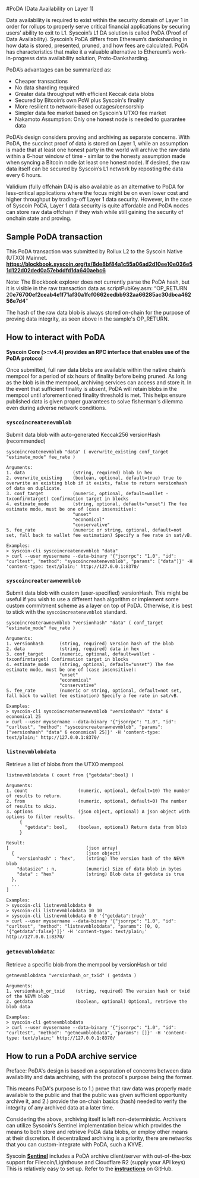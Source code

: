 #PoDA (Data Availability on Layer 1)    

Data availability is required to exist within the security domain of Layer 1 in order for rollups to properly serve critical financial applications by securing users’ ability to exit to L1. Syscoin’s L1 DA solution is called PoDA (Proof of Data Availability). Syscoin’s PoDA differs from Ethereum’s danksharding in how data is stored, presented, pruned, and how fees are calculated. PoDA has characteristics that make it a valuable alternative to Ethereum’s work-in-progress data availability solution, Proto-Danksharding.

PoDA’s advantages can be summarized as:

- Cheaper transactions
- No data sharding required
- Greater data throughput with efficient Keccak data blobs
- Secured by Bitcoin’s own PoW plus Syscoin's finality
- More resilient to network-based outages/censorship
- Simpler data fee market based on Syscoin’s UTXO fee market
- Nakamoto Assumption: Only one honest node is needed to guarantee data

PoDA’s design considers proving and archiving as separate concerns. With PoDA, the succinct proof of data is stored on Layer 1, while an assumption is made that at least one honest party in the world will archive the raw data within a 6-hour window of time - similar to the honesty assumption made when syncing a Bitcoin node (at least one honest node). If desired, the raw data itself can be secured by Syscoin’s L1 network by reposting the data every 6 hours.

Validium (fully offchain DA) is also available as an alternative to PoDA for less-critical applications where the focus might be on even lower cost and higher throughput by trading-off Layer 1 data security. However, in the case of Syscoin PoDA, Layer 1 data security is quite affordable and PoDA nodes can store raw data offchain if they wish while still gaining the security of onchain state and proving.

## Sample PoDA transaction

This PoDA transaction was submitted by Rollux L2 to the Syscoin Native (UTXO) Mainnet.    
**https://blockbook.syscoin.org/tx/8de8bf84a1c55a06ad2d10ee10e036e51d122d02ded0a57ebddfd1da640aebc6**  

Note: The Blockbook explorer does not currently parse the PoDA hash, but it is visible in the raw transaction data as scriptPubKey.asm: “OP_RETURN 20**e76700ef2ceab4e1f71af30a1fcf0662eedbb932aa66285ac30dbca46256e7d4**”

The hash of the raw data blob is always stored on-chain for the purpose of proving data integrity, as seen above in the sample's OP_RETURN.

## How to interact with PoDA

**Syscoin Core (>=v4.4) provides an RPC interface that enables use of the PoDA protocol**

Once submitted, full raw data blobs are available within the native chain’s mempool for a period of six hours of finality before being pruned.  As long as the blob is in the mempool, archiving services can access and store it.  In the event that sufficient finality is absent, PoDA will retain blobs in the mempool until aforementioned finality threshold is met.  This helps ensure published data is given proper guarantees to solve fisherman's dilemma even during adverse network conditions. 

  
### `syscoincreatenevmblob`

Submit data blob with auto-generated Keccak256 versionHash (recommended)

```text
syscoincreatenevmblob "data" ( overwrite_existing conf_target "estimate_mode" fee_rate )

Arguments:
1. data                  (string, required) blob in hex
2. overwrite_existing    (boolean, optional, default=true) true to overwrite an existing blob if it exists, false to return versionhash of data on duplicate.
3. conf_target           (numeric, optional, default=wallet -txconfirmtarget) Confirmation target in blocks
4. estimate_mode         (string, optional, default="unset") The fee estimate mode, must be one of (case insensitive):
                         "unset"
                         "economical"
                         "conservative"
5. fee_rate              (numeric or string, optional, default=not set, fall back to wallet fee estimation) Specify a fee rate in sat/vB.

Examples:
> syscoin-cli syscoincreatenevmblob "data"
> curl --user myusername --data-binary '{"jsonrpc": "1.0", "id": "curltest", "method": "syscoincreatenevmblob", "params": ["data"]}' -H 'content-type: text/plain;' http://127.0.0.1:8370/
```

  
### `syscoincreaterawnevmblob`

Submit data blob with custom (user-specified) versionHash. This might be useful if you wish to use a different hash algorithm or implement some custom commitment scheme as a layer on top of PoDA. Otherwise, it is best to stick with the `syscoincreatenevmblob` standard.

```text
syscoincreaterawnevmblob "versionhash" "data" ( conf_target "estimate_mode" fee_rate )

Arguments:
1. versionhash      (string, required) Version hash of the blob
2. data             (string, required) data in hex
3. conf_target      (numeric, optional, default=wallet -txconfirmtarget) Confirmation target in blocks
4. estimate_mode    (string, optional, default="unset") The fee estimate mode, must be one of (case insensitive):
                    "unset"
                    "economical"
                    "conservative"
5. fee_rate         (numeric or string, optional, default=not set, fall back to wallet fee estimation) Specify a fee rate in sat/vB.

Examples:
> syscoin-cli syscoincreaterawnevmblob "versionhash" "data" 6 economical 25
> curl --user myusername --data-binary '{"jsonrpc": "1.0", "id": "curltest", "method": "syscoincreaterawnevmblob", "params": ["versionhash" "data" 6 economical 25]}' -H 'content-type: text/plain;' http://127.0.0.1:8370/
```

### `listnevmblobdata`

Retrieve a list of blobs from the UTXO mempool.

```text
listnevmblobdata ( count from {"getdata":bool} )

Arguments:
1. count                   (numeric, optional, default=10) The number of results to return.
2. from                    (numeric, optional, default=0) The number of results to skip.
3. options                 (json object, optional) A json object with options to filter results.
     {
       "getdata": bool,    (boolean, optional) Return data from blob
     }

Result:
[                             (json array)
  {                           (json object)
    "versionhash" : "hex",    (string) The version hash of the NEVM blob
    "datasize" : n,           (numeric) Size of data blob in bytes
    "data" : "hex"            (string) Blob data if getdata is true
  },
  ...
]

Examples:
> syscoin-cli listnevmblobdata 0
> syscoin-cli listnevmblobdata 10 10
> syscoin-cli listnevmblobdata 0 0 '{"getdata":true}'
> curl --user myusername --data-binary '{"jsonrpc": "1.0", "id": "curltest", "method": "listnevmblobdata", "params": [0, 0, '{"getdata":false}']}' -H 'content-type: text/plain;' http://127.0.0.1:8370/
```

### `getnevmblobdata`:

Retrieve a specific blob from the mempool by versionHash or txId

```text
getnevmblobdata "versionhash_or_txid" ( getdata )

Arguments:
1. versionhash_or_txid    (string, required) The version hash or txid of the NEVM blob
2. getdata                (boolean, optional) Optional, retrieve the blob data

Examples:
> syscoin-cli getnevmblobdata 
> curl --user myusername --data-binary '{"jsonrpc": "1.0", "id": "curltest", "method": "getnevmblobdata", "params": []}' -H 'content-type: text/plain;' http://127.0.0.1:8370/
```

## How to run a PoDA archive service

Preface: PoDA's design is based on a separation of concerns between data availability and data archiving, with the protocol's purpose being the former.

This means PoDA's purpose is to 1.) prove that raw data was properly made available to the public and that the public was given sufficient opportunity archive it, and 2.) provide the on-chain basics (hash) needed to verify the integrity of any archived data at a later time.

Considering the above, archiving itself is left non-deterministic. Archivers can utilize Syscoin's Sentinel implementation below which provides the means to both store and retrieve PoDA data blobs, or employ other means at their discretion. If decentralized archiving is a priority, there are networks that you can custom-integrate with PoDA, such a KYVE.

Syscoin **[Sentinel](https://github.com/syscoin/sentinel)** includes a PoDA archive client/server with out-of-the-box support for Filecoin/Lighthouse and Cloudflare R2 (supply your API keys)   
This is relatively easy to set up. Refer to the **[instructions](https://github.com/syscoin/sentinel#poda)** on GitHub.


